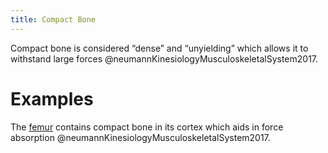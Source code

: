 ```yaml
---
title: Compact Bone
---
```




Compact bone is considered "dense" and "unyielding" which allows it to withstand large forces @neumannKinesiologyMusculoskeletalSystem2017.



# Examples

The [femur]({{< ref-femur-bone.path >}}) contains compact bone in its cortex which aids in force absorption @neumannKinesiologyMusculoskeletalSystem2017.
